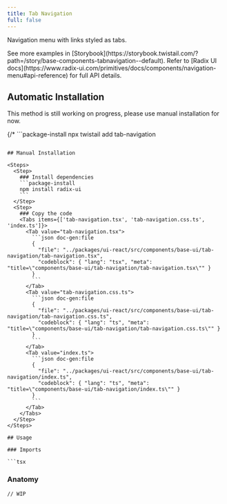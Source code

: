 ```yaml
---
title: Tab Navigation
full: false
---
```


Navigation menu with links styled as tabs.

<Callout type='info'>
  See more examples in [Storybook](https://storybook.twistail.com/?path=/story/base-components-tabnavigation--default).
  Refer to [Radix UI docs](https://www.radix-ui.com/primitives/docs/components/navigation-menu#api-reference) for full API details.
</Callout>

## Automatic Installation

<Callout type='warn'>
  This method is still working on progress, please use manual installation for now.
</Callout>

{/* ```package-install
npx twistail add tab-navigation
``` */}

## Manual Installation

<Steps>
  <Step>
    ### Install dependencies
    ```package-install
    npm install radix-ui
    ```
  </Step>
  <Step>
    ### Copy the code
    <Tabs items={['tab-navigation.tsx', 'tab-navigation.css.ts', 'index.ts']}>
      <Tab value="tab-navigation.tsx">
        ```json doc-gen:file
        {
          "file": "../packages/ui-react/src/components/base-ui/tab-navigation/tab-navigation.tsx",
          "codeblock": { "lang": "tsx", "meta": "title=\"components/base-ui/tab-navigation/tab-navigation.tsx\"" }
        }
        ```
      </Tab>
      <Tab value="tab-navigation.css.ts">
        ```json doc-gen:file
        {
          "file": "../packages/ui-react/src/components/base-ui/tab-navigation/tab-navigation.css.ts",
          "codeblock": { "lang": "ts", "meta": "title=\"components/base-ui/tab-navigation/tab-navigation.css.ts\"" }
        }
        ```
      </Tab>
      <Tab value="index.ts">
        ```json doc-gen:file
        {
          "file": "../packages/ui-react/src/components/base-ui/tab-navigation/index.ts",
          "codeblock": { "lang": "ts", "meta": "title=\"components/base-ui/tab-navigation/index.ts\"" }
        }
        ```
      </Tab>
    </Tabs>
  </Step>
</Steps>

## Usage

### Imports

```tsx
```

### Anatomy

```tsx
// WIP
```
